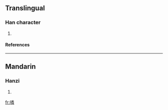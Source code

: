 ==Translingual==
===Han character===
{{Han char|rn=30|rad=口|as=12|sn=15|four=|canj=口火木手 (RFDQ)}}
# {{defn|Han|sort=口12}}
====References====
{{Han ref|kx=0209.140|dkj=04322|hdz=10686.040|uh=5652|ud=22098}}
----
==Mandarin==
===Hanzi===
{{cmn-hanzi|pin=[[lián]] ([[lian2]])|wg=lien<sup>2</sup>}}
# {{defn|Mandarin}}

[[fr:噒]]